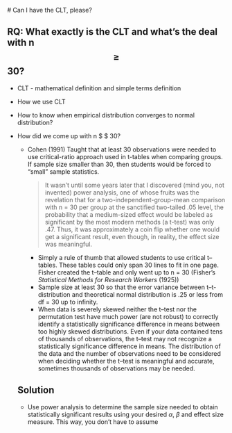  # Can I have the CLT, please?



## RQ: What exactly is the CLT and what's the deal with n $$ \geqslant $$  30?
 - CLT - mathematical definition and simple terms definition

 - How we use CLT

 - How to know when empirical distribution converges to normal distribution?

 - How did we come up with n $ \geqslant $​  30?

   - Cohen (1991) Taught that at least 30 observations were needed to use critical-ratio approach used in t-tables when comparing groups. If sample size smaller than 30, then students would be forced to “small” sample statistics. 

     > It wasn't until some years later that I discovered (mind you, not invented) power analysis, one of whose fruits was the revelation that for a two-independent-group-mean comparison with n = 30 per group at the sanctified two-tailed .05 level, the probability that a medium-sized effect would be labeled as significant by the most modern methods (a t-test) was only .47. Thus, it was approximately a coin flip whether one would get a significant result, even though, in reality, the effect size was meaningful.

     - Simply a rule of thumb that allowed students to use critical t–tables. These tables could only span 30 lines to fit in one page. Fisher created the t–table and only went up to n = 30 (Fisher's *Statistical Methods for Research Workers* (1925))
     - Sample size at least 30 so that the error variance between t–t-distribution and theoretical normal distribution is .25 or less from df = 30 up to infinity. 
     - When data is severely skewed neither the t–test nor the permutation test have much power (are not robust) to correctly identify a statistically significance difference in means between too highly skewed distributions. Even if your data contained tens of thousands of observations, the t–test may not recognize a statistically significance difference in means. The distribution of the data and the number of observations need to be considered when deciding whether the t–test is meaningful and accurate, sometimes thousands of observations may be needed.  

   ## Solution 

   - Use power analysis to determine the sample size needed to obtain statistically significant results using your desired $\alpha$, $\beta$ and effect size measure. This way, you don't have to assume 

